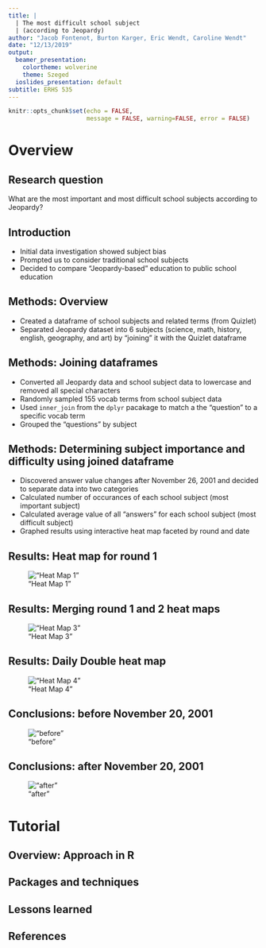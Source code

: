 ```yaml
---
title: |
  | The most difficult school subject
  | (according to Jeopardy)
author: "Jacob Fontenot, Burton Karger, Eric Wendt, Caroline Wendt"
date: "12/13/2019"
output:
  beamer_presentation:
    colortheme: wolverine
    theme: Szeged
  ioslides_presentation: default
subtitle: ERHS 535
---
```


```r
knitr::opts_chunk$set(echo = FALSE,
                      message = FALSE, warning=FALSE, error = FALSE)
```


# Overview

## Research question

What are the most important and most difficult school subjects according to Jeopardy?

## Introduction

- Initial data investigation showed subject bias
- Prompted us to consider traditional school subjects
- Decided to compare "Jeopardy-based" education to public school education

## Methods: Overview

- Created a dataframe of school subjects and related terms (from Quizlet)
- Separated Jeopardy dataset into 6 subjects (science, math, history, english, geography, and art) by "joining" it with the Quizlet dataframe


## Methods: Joining dataframes

- Converted all Jeopardy data and school subject data to lowercase and removed all special characters
- Randomly sampled 155 vocab terms from school subject data 
- Used `inner_join` from the `dplyr` pacakage to match a the "question" to a specific vocab term
- Grouped the "questions" by subject

## Methods: Determining subject importance and difficulty using joined dataframe

- Discovered answer value changes after November 26, 2001 and decided to separate data into two categories
- Calculated number of occurances of each school subject (most important subject)
- Calculated average value of all "answers" for each school subject (most difficult subject)
- Graphed results using interactive heat map faceted by round and date

## Results: Heat map for round 1


!["Heat Map 1"](../../jbec_jeop/graphs/hmap_1.png)

## Results: Merging round 1 and 2 heat maps

!["Heat Map 3"](../../jbec_jeop/graphs/hmap_4.png)

## Results: Daily Double heat map

!["Heat Map 4"](../../jbec_jeop/graphs/hmap_dd.png)

## Conclusions: before November 20, 2001

!["before"](../../jbec_jeop/graphs/before_november_20_2001.png)

## Conclusions: after November 20, 2001

!["after"](../../jbec_jeop/graphs/after_november_20_2001.png)

# Tutorial

## Overview: Approach in R

## Packages and techniques

## Lessons learned



## References

